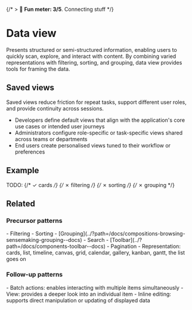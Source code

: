 
<Meta title="Compositions/Data view*" />

{/* > 🙂 **Fun meter: 3/5**. Connecting stuff */}

# Data view

Presents structured or semi-structured information, enabling users to quickly scan, explore, and interact with content.
By combining varied representations with filtering, sorting, and grouping, data view provides tools for framing the data.

## Saved views

Saved views reduce friction for repeat tasks, support different user roles, and provide continuity across sessions.

- Developers define default views that align with the application's core use cases or intended user journeys
- Administrators configure role-specific or task-specific views shared across teams or departments
- End users create personalised views tuned to their workflow or preferences

## Example

TODO:
{/* ✓ cards */}
{/* ✗ filtering */}
{/* ✗ sorting */}
{/* ✗ grouping */}

## Related
### Precursor patterns
<div>
- Filtering
- Sorting
- [Grouping](../?path=/docs/compositions-browsing-sensemaking-grouping--docs)
- Search
- [Toolbar](../?path=/docs/components-toolbar--docs)
- Pagination
- Representation: cards, list, timeline, canvas, grid, calendar, gallery, kanban, gantt, the list goes on
</div>

### Follow-up patterns
<div>
- Batch actions: enables interacting with multiple items simultaneously
- View: provides a deeper look into an individual item
- Inline editing: supports direct manipulation or updating of displayed data
</div>